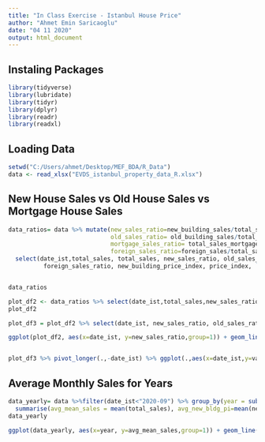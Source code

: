 ```yaml
---
title: "In Class Exercise - Istanbul House Price"
author: "Ahmet Emin Saricaoglu"
date: "04 11 2020"
output: html_document
---
```



## Instaling Packages

```r
library(tidyverse)
library(lubridate)
library(tidyr)
library(dplyr)
library(readr)
library(readxl)
```

## Loading Data
```r
setwd("C:/Users/ahmet/Desktop/MEF_BDA/R_Data")
data <- read_xlsx("EVDS_istanbul_property_data_R.xlsx")
```
## New House Sales vs Old House Sales vs Mortgage House Sales
```r
data_ratios= data %>% mutate(new_sales_ratio=new_building_sales/total_sales, 
                             old_sales_ratio= old_building_sales/total_sales, 
                             mortgage_sales_ratio= total_sales_mortgage/total_sales,
                             foreign_sales_ratio=foreign_sales/total_sales) %>% 
  select(date_ist,total_sales, total_sales, new_sales_ratio, old_sales_ratio, mortgage_sales_ratio,
          foreign_sales_ratio, new_building_price_index, price_index, `house_unit_price_Tl/m2`)


data_ratios

plot_df2 <- data_ratios %>% select(date_ist,total_sales,new_sales_ratio,old_sales_ratio,mortgage_sales_ratio,foreign_sales_ratio) 
plot_df2

plot_df3 = plot_df2 %>% select(date_ist, new_sales_ratio, old_sales_ratio, mortgage_sales_ratio)

ggplot(plot_df2, aes(x=date_ist, y=new_sales_ratio,group=1)) + geom_line()+ geom_point(color="blue") + labs(x = "Months", y = "Sales Ratio of New Houses")


plot_df3 %>% pivot_longer(.,-date_ist) %>% ggplot(.,aes(x=date_ist,y=value, group=1,color=name)) + geom_line() + labs(x = "Months", y = "Sales Ratios")

```

## Average Monthly Sales for Years
```r
data_yearly= data %>%filter(date_ist<"2020-09") %>% group_by(year = substr(date_ist,1,4)) %>%
  summarise(avg_mean_sales = mean(total_sales), avg_new_bldg_pi=mean(new_building_price_index), avg_price_index=mean(price_index))
data_yearly

ggplot(data_yearly, aes(x=year, y=avg_mean_sales,group=1)) + geom_line()+ geom_point(color="red") + labs(x = "Years", y = "Monthly Number of Sales")

```



